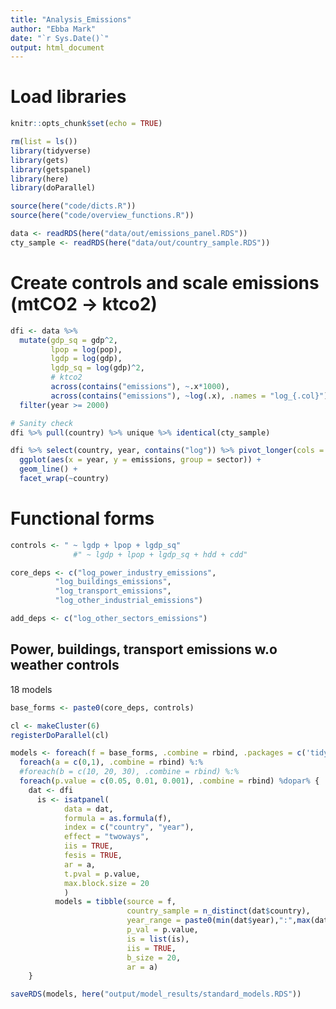 ```yaml
---
title: "Analysis_Emissions"
author: "Ebba Mark"
date: "`r Sys.Date()`"
output: html_document
---
```


# Load libraries

```r
knitr::opts_chunk$set(echo = TRUE)

rm(list = ls())
library(tidyverse)
library(gets)
library(getspanel)
library(here)
library(doParallel)

source(here("code/dicts.R"))
source(here("code/overview_functions.R"))

data <- readRDS(here("data/out/emissions_panel.RDS"))
cty_sample <- readRDS(here("data/out/country_sample.RDS"))

```

# Create controls and scale emissions (mtCO2 -> ktco2)

```r

dfi <- data %>% 
  mutate(gdp_sq = gdp^2,
         lpop = log(pop),
         lgdp = log(gdp),
         lgdp_sq = log(gdp)^2,
         # ktco2
         across(contains("emissions"), ~.x*1000),
         across(contains("emissions"), ~log(.x), .names = "log_{.col}")) %>% 
  filter(year >= 2000)

# Sanity check
dfi %>% pull(country) %>% unique %>% identical(cty_sample)

dfi %>% select(country, year, contains("log")) %>% pivot_longer(cols = !c(country, year), names_to = "sector", values_to = "emissions") %>% 
  ggplot(aes(x = year, y = emissions, group = sector)) +
  geom_line() +
  facet_wrap(~country)

```

# Functional forms
```r

controls <- " ~ lgdp + lpop + lgdp_sq"
              #" ~ lgdp + lpop + lgdp_sq + hdd + cdd"

core_deps <- c("log_power_industry_emissions",
          "log_buildings_emissions",
          "log_transport_emissions",
          "log_other_industrial_emissions")

add_deps <- c("log_other_sectors_emissions")

```

## Power, buildings, transport emissions w.o weather controls
18 models
```r

base_forms <- paste0(core_deps, controls)

cl <- makeCluster(6)
registerDoParallel(cl)

models <- foreach(f = base_forms, .combine = rbind, .packages = c('tidyverse', 'getspanel')) %:%
  foreach(a = c(0,1), .combine = rbind) %:%
  #foreach(b = c(10, 20, 30), .combine = rbind) %:%
  foreach(p.value = c(0.05, 0.01, 0.001), .combine = rbind) %dopar% {
    dat <- dfi
      is <- isatpanel(
            data = dat,
            formula = as.formula(f),
            index = c("country", "year"),
            effect = "twoways",
            iis = TRUE,
            fesis = TRUE,
            ar = a,
            t.pval = p.value,
            max.block.size = 20
            )
          models = tibble(source = f, 
                          country_sample = n_distinct(dat$country), 
                          year_range = paste0(min(dat$year),":",max(dat$year)), 
                          p_val = p.value, 
                          is = list(is),
                          iis = TRUE,
                          b_size = 20,
                          ar = a)
    }

saveRDS(models, here("output/model_results/standard_models.RDS"))

```
